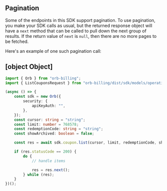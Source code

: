 ## Pagination

Some of the endpoints in this SDK support pagination. To use pagination, you make your SDK calls as usual, but the
returned response object will have a `next` method that can be called to pull down the next group of results. If the
return value of `next` is `null`, then there are no more pages to be fetched.

Here's an example of one such pagination call:


## [object Object]

```typescript
import { Orb } from "orb-billing";
import { ListCouponsRequest } from "orb-billing/dist/sdk/models/operations";

(async () => {
    const sdk = new Orb({
        security: {
            apiKeyAuth: "",
        },
    });
    const cursor: string = "string";
    const limit: number = 768578;
    const redemptionCode: string = "string";
    const showArchived: boolean = false;

    const res = await sdk.coupon.list(cursor, limit, redemptionCode, showArchived);

    if (res.statusCode == 200) {
        do {
            // handle items

            res = res.next();
        } while (res);
    }
})();

```